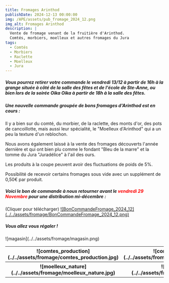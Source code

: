 ```yaml
---
title: Fromages Arinthod
publishDate: 2024-12-13 00:00:00
img: /APE/assets/pub_fromage_2024_12.png
img_alt: Fromages Arinthod
description: |
  Vente de fromage venant de la fruitière d'Arinthod. 
  Comtés, morbiers, moelleux et autres fromages du Jura
tags:
  - Comtés
  - Morbiers
  - Raclette
  - Moelleux
  - Jura
---
```

<p>
<h5>Vous pourrez retirer votre commande le vendredi 13/12 à partir de 16h à la grange située à côté de la salle des fêtes et de l'école de Ste-Anne, 
ou bien lors de la soirée Oika Oika à partir de 18h à la salle des fêtes.</h5>
</p>


<p>
<h5>Une nouvelle commande groupée de bons fromages d'Arinthod est en cours :</h5>
</p>

<p>
Il y a bien sur du comté, du morbier, de la raclette, des monts d'or, des pots de cancoillotte, mais aussi leur spécialité, le "Moelleux d'Arinthod" qui a un peu la texture d'un reblochon.
</p>

<p>
Nous avons également laissé à la vente des fromages découverts l'année dernière et qui ont bien plu comme le fondant "Bleu de la marre" et la tomme du Jura "Juradélice" à l'ail des ours.
</p>

<p>
Les produits à la coupe peuvent avoir des fluctuations de poids de 5%.
</p>

<p>
Possibilité de recevoir certains fromages sous vide avec un supplément de 0,50€ par produit. 
</p>

<p>
<h5>
Voici le bon de commande à nous retourner avant le <span style="color:red">vendredi 29 Novembre</span>
pour une distribution mi-décembre :
</h5>
(Cliquer pour télécharger)
<a href='/APE/assets/BonCommandeFromage_2024_12.pdf' target='_blank'>![BonCommandeFromage_2024_12](../../assets/fromage/BonCommandeFromage_2024_12.png)</a>
</p>
<p>
<h5>Vous allez vous régaler !</h5>
</p>
<p>
  ![magasin](../../assets/fromage/magasin.png)
</p>
<p>
<table>
    <tr >
        <th width='300'>
          ![comtes_production](../../assets/fromage/comtes_production.jpg)
        </th>
        <th width='300'>
          ![comté_tranché](../../assets/fromage/comté_tranché.png)
        </th>        
      </tr>
      <tr>
        <th width='300'>
          ![moelleux_nature](../../assets/fromage/moelleux_nature.jpg)
        </th>
        <th width='300'>
          ![montdor](../../assets/fromage/montdor.png)
        </th>
      </tr>
  </table>
</p>